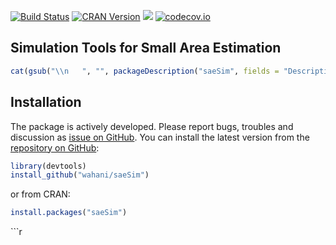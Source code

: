 [![Build Status](https://travis-ci.org/wahani/saeSim.png?branch=master)](https://travis-ci.org/wahani/saeSim)
[![CRAN Version](http://www.r-pkg.org/badges/version/saeSim)](http://cran.rstudio.com/web/packages/saeSim)
![](http://cranlogs.r-pkg.org/badges/saeSim)
[![codecov.io](https://codecov.io/github/wahani/saeSim/coverage.svg?branch=master)](https://codecov.io/github/wahani/saeSim?branch=master)

## Simulation Tools for Small Area Estimation

```r
cat(gsub("\\n   ", "", packageDescription("saeSim", fields = "Description")))
```

## Installation

The package is actively developed. Please report bugs, troubles and discussion
as [issue on GitHub](https://github.com/wahani/saeSim/issues). You can install
the latest version from the [repository on
GitHub](https://www.github.com/wahani/saeSim):

```r
library(devtools)
install_github("wahani/saeSim")
```

or from CRAN:

```r
install.packages("saeSim")
```

```r

